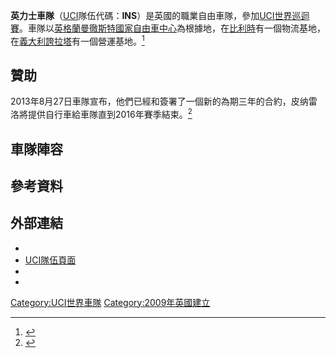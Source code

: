 {{Infobox cycling team
| teamname     = 英力士車隊
| image        = [[File:天空車隊logo.jpg|200px]]
| code         = INS
| base         = 英格蘭<br />[[曼徹斯特|曼徹斯特]]<br />[[曼徹斯特自由車館|國家自由車中心]]
| founded      = {{start date|2009}}天空職業自由車
| disbanded    =
| discipline   = [[公路自行車賽|公路]]
| status       = [[UCI_ProTeam|UCI ProTeam]]
| bicycles     = [[Pinarello|Pinarello]]
| website      = http://www.teamsky.com/
| manager      = [[Dave_Brailsford|Dave Brailsford]]
|season       = 2010<br>2011–2013<br>2014–2019<br>2019–
|oldname       = 天空職業自由車(Sky Professional Cycling)<br>天空職業自由車(Sky Procycling)<br>天空車隊(Team Sky)<br>英力士車隊(Team Ineos)
| kitimage     = 天空車隊車衣.png
| current      = 
}}

'''英力士車隊'''（[[國際自由車總會|UCI]]隊伍代碼：'''INS'''）是英國的職業自由車隊，參加[[UCI世界巡迴賽|UCI世界巡迴賽]]。車隊以[[英格蘭|英格蘭]][[曼徹斯特|曼徹斯特]][[曼徹斯特自由車館|國家自由車中心]]為根據地，在[[比利時|比利時]]有一個物流基地，在[[義大利|義大利]][[誇拉塔|誇拉塔]]有一個營運基地。<ref name="guardian.co.uk">{{cite news|url=http://www.guardian.co.uk/sport/2009/feb/26/cycling-tour-de-france-mark-cavendish|title=Sky to sponsor British Tour de France team|date=2009-02-26|publisher=The Guardian|author=William Fotheringham|location=London|accessdate=2014-01-04|archive-date=2012-07-22|archive-url=https://web.archive.org/web/20120722133343/http://www.guardian.co.uk/sport/2009/feb/26/cycling-tour-de-france-mark-cavendish|dead-url=no}}</ref>

==贊助==
2013年8月27日車隊宣布，他們已經和{{le|皮纳雷洛|Pinarello}}簽署了一個新的為期三年的合約，皮纳雷洛將提供自行車給車隊直到2016年賽季結束。<ref>{{Cite news|title=Pinarello extends Team Sky partnership|url=http://www.teamsky.com/article/0,27290,17546_8892031,00.html|work={{ct|SKY|2013|nolink=yes}}|publisher=[[BSkyB|BSkyB]]|date=27 August 2013|accessdate=27 August 2013|archive-url=https://web.archive.org/web/20131029205314/http://www.teamsky.com/article/0,27290,17546_8892031,00.html|archive-date=2013-10-29|dead-url=yes}}</ref>

==車隊陣容==
{{Updated|2019年1月1日}}
{{Cycling squad start}}
{{Cycling squad rider|name=[[里安納度·巴索|里安納度·巴索]]|nat=ITA|birthdate={{birth date and age|df=yes|1993|12|25}}}}
{{Cycling squad rider|name=[[伊根·伯納爾|伊根·伯納爾]]|nat=COL|birthdate={{birth date and age|df=yes|1997|1|13}}}}
{{Cycling squad rider|name=[[霍納森·卡斯特羅維耶霍|霍納森·卡斯特羅維耶霍]]|nat=ESP|birthdate={{birth date and age|df=yes|1987|4|27}}}}
{{Cycling squad rider|name=[[大衛·告魯士|大衛·告魯士]]|nat=ESP|birthdate={{birth date and age|df=yes|1989|5|6}}}}
{{Cycling squad rider|name=[[歐文·道爾|歐文·道爾]]|nat=GBR|birthdate={{birth date and age|df=yes|1993|5|2}}}}
{{Cycling squad rider|name=[[艾迪·鄧巴|艾迪·鄧巴]]|nat=IRL|birthdate={{birth date and age|df=yes|1996|9|1}}}}
{{Cycling squad rider|name=[[肯尼·埃利松德|肯尼·埃利松德]]|nat=FRA|birthdate={{birth date and age|df=yes|1991|7|22}}}}
{{Cycling squad rider|name=[[菲利波·甘纳|菲利波·甘纳]]|nat=ITA|birthdate={{birth date and age|df=yes|1996|7|25}}}}
{{Cycling squad rider|name=[[陶·蓋根·哈特|陶·蓋根·哈特]]|nat=GBR|birthdate={{birth date and age|df=yes|1995|3|30}}}}
{{Cycling squad rider|name=[[米哈烏·戈瓦斯|米哈烏·戈瓦斯]]|nat=POL|birthdate={{birth date and age|df=yes|1984|4|29}}}}
{{Cycling squad rider|name=[[克里斯多夫·哈佛森|克里斯多夫·哈佛森]]|nat=NOR|birthdate={{birth date and age|df=yes|1996|4|13}}}}
{{Cycling squad rider|name=[[塞瓦斯蒂安·埃納奧|塞瓦斯蒂安·埃納奧]]|nat=COL|birthdate={{birth date and age|df=yes|1993|8|5}}}}
{{Cycling squad rider|name=[[瓦西里·基里延卡|瓦西里·基里延卡]]|nat=BLR|birthdate={{birth date and age|df=yes|1981|6|28}}}}
{{Cycling squad rider|name=[[克里斯蒂安·克內斯|克里斯蒂安·克內斯]]|nat=GER|birthdate={{birth date and age|df=yes|1981|3|5}}}}
{{Cycling squad mid}}
{{Cycling squad rider|name=[[米哈烏·科維亞特科夫斯基|米哈烏·科維亞特科夫斯基]]|nat=POL|birthdate={{birth date and age|df=yes|1990|6|2}}}}
{{Cycling squad rider|name=[[克里斯·羅雷斯|克里斯·羅雷斯]]|nat=GBR|birthdate={{birth date and age|df=yes|1995|11|4}}}}
{{Cycling squad rider|name=[[詹尼·莫斯孔|詹尼·莫斯孔]]|nat=ITA|birthdate={{birth date and age|df=yes|1994|4|20}}}}
{{Cycling squad rider|name=[[霍納森·納爾瓦茲|霍納森·納爾瓦茲]]|nat=ECU|birthdate={{birth date and age|df=yes|1997|3|4}}}}
{{Cycling squad rider|name=[[沃特·普爾斯|沃特·普爾斯]]|nat=NED|birthdate={{birth date and age|df=yes|1987|10|1}}}}
{{Cycling squad rider|name=[[薩爾瓦托雷·普喬|薩爾瓦托雷·普喬]]|nat=ITA|birthdate={{birth date and age|df=yes|1989|8|31}}}}
{{Cycling squad rider|name=[[迭戈·羅薩|迭戈·羅薩]]|nat=ITA|birthdate={{birth date and age|df=yes|1989|3|27}}}}
{{Cycling squad rider|name=[[盧克·羅|盧克·羅]]|nat=GBR|birthdate={{birth date and age|df=yes|1990|3|10}}}}
{{Cycling squad rider|name=[[帕維爾·西瓦科夫|帕維爾·西瓦科夫]]|nat=RUS|birthdate={{birth date and age|df=yes|1997|7|11}}}}
{{Cycling squad rider|name=[[伊凡·蘇沙|伊凡·蘇沙]]|nat=COL|birthdate={{birth date and age|df=yes|1997|10|31}}}}
{{Cycling squad rider|name=[[伊恩·斯坦納德|伊恩·斯坦納德]]|nat=GBR|birthdate={{birth date and age|df=yes|1987|5|25}}}}
{{Cycling squad rider|name=[[本·斯威夫特|本·斯威夫特]]|nat=GBR|birthdate={{birth date and age|df=yes|1987|11|5}}}}
{{Cycling squad rider|name=[[傑蘭特·托馬斯|傑蘭特·托馬斯]]|nat=GBR|birthdate={{birth date and age|df=yes|1986|5|25}}}}
{{Cycling squad rider|name=[[迪倫·范·巴勒|迪倫·范·巴勒]]|nat=NED|birthdate={{birth date and age|df=yes|1992|5|21}}}}
{{Cycling squad end}}

==參考資料==
{{Reflist|30em}}


==外部連結==
{{commons category|Team Ineos}}
* {{official website|https://www.teamineos.com}}
* [https://www.uci.org/road/teams/TeamDetail/10965/1001552/245 UCI隊伍頁面] {{Wayback|url=https://www.uci.org/road/teams/TeamDetail/10965/1001552/245 |date=20210202144456 }}
* {{facebook|teamineos|Team INEOS}}
* {{twitter|TeamINEOS|Team INEOS}}

[[Category:UCI世界車隊|Category:UCI世界車隊]]
[[Category:2009年英國建立|Category:2009年英國建立]]
